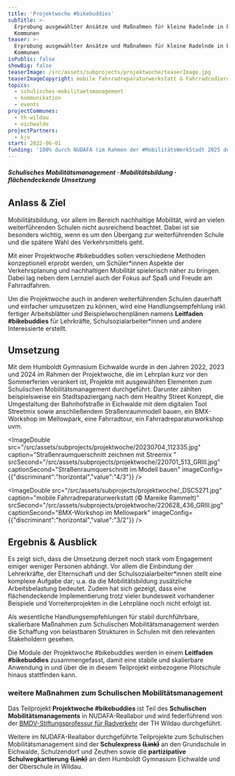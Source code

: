 ```yaml
---
title: 'Projektwoche #bikebuddies'
subTitle: >-
  Erprobung ausgewählter Ansätze und Maßnahmen für kleine Radelnde in kleinen
  Kommunen
teaser: >-
  Erprobung ausgewählter Ansätze und Maßnahmen für kleine Radelnde in kleinen
  Kommunen
isPublic: false
showBig: false
teaserImage: /src/assets/subprojects/projektwoche/teaserImage.jpg
teaserImageCopyright: mobile Fahrradreparaturwerkstatt & Fahrradcodierung
topics:
  - schulisches-mobilitaetsmanagement
  - kommunikation
  - events
projectCommunes:
  - th-wildau
  - eichwalde
projectPartners:
  - kjv
start: 2022-06-01
funding: '100% durch NUDAFA (im Rahmen der #MobilitätsWerkStadt 2025 des BMBF)'
---
```

###### **Schulisches Mobilitätsmanagement · Mobilitätsbildung · flächendeckende Umsetzung**

## **Anlass & Ziel**

Mobilitätsbildung, vor allem im Bereich nachhaltige Mobilität, wird an vielen weiterführenden Schulen nicht ausreichend beachtet. Dabei ist sie besonders wichtig, wenn es um den Übergang zur weiterführenden Schule und die spätere Wahl des Verkehrsmittels geht.&#x20;

Mit einer Projektwoche #bikebuddies sollen verschiedene Methoden konzeptionell erprobt werden, um Schüler\*innen Aspekte der Verkehrsplanung und nachhaltigen Mobilität spielerisch näher zu bringen. Dabei lag neben dem Lernziel auch der Fokus auf Spaß und Freude am Fahrradfahren.

Um die Projektwoche auch in anderen weiterführenden Schulen dauerhaft und einfacher umzusetzen zu können, wird eine Handlungsempfehlung inkl. fertiger Arbeitsblätter und Beispielwochenplänen namens **Leitfaden #bikebuddies** für Lehrkräfte, Schulsozialarbeiter\*innen und andere Interessierte erstellt.

## **Umsetzung**

Mit dem Humboldt Gymnasium Eichwalde wurde in den Jahren 2022, 2023 und 2024 im Rahmen der Projektwoche, die im Lehrplan kurz vor den Sommerferien verankert ist, Projekte mit ausgewählten Elementen zum Schulischen Mobilitätsmanagement durchgeführt. Darunter zählten beispielsweise ein Stadtspaziergang nach dem Healthy Street Konzept, die Umgestaltung der Bahnhofstraße in Eichwalde mit dem digitalen Tool Streetmix sowie anschließendem Straßenraummodell bauen, ein BMX-Workshop im Mellowpark, eine Fahrradtour, ein Fahrradreparaturworkshop uvm.&#x20;

<ImageDouble src="/src/assets/subprojects/projektwoche/20230704_112335.jpg" caption="Straßenraumquerschnitt zeichnen mit Streemix " srcSecond="/src/assets/subprojects/projektwoche/220701_513_GRIII.jpg" captionSecond="Straßenraumquerschnitt im Modell bauen" imageConfig={{"discriminant":"horizontal","value":"4/3"}} />

<ImageDouble src="/src/assets/subprojects/projektwoche/_DSC5271.jpg" caption="mobile Fahrradreparaturwerkstatt (© Mareike Rammelt)" srcSecond="/src/assets/subprojects/projektwoche/220628_436_GRIII.jpg" captionSecond="BMX-Workshop im Mellowpark" imageConfig={{"discriminant":"horizontal","value":"3/2"}} />

## Ergebnis & Ausblick

Es zeigt sich, dass die Umsetzung derzeit noch stark vom Engagement einiger weniger Personen abhängt. Vor allem die Einbindung der Lehrerkräfte, der Elternschaft und der Schulsozialarbeiter\*innen stellt eine komplexe Aufgabe dar; u.a. da die Mobilitätsbildung zusätzliche Arbeitsbelastung bedeutet. Zudem hat sich gezeigt, dass eine flächendeckende Implementierung trotz vieler bundesweit vorhandener Beispiele und Vorreiterprojekten in die Lehrpläne noch nicht erfolgt ist.

Als wesentliche Handlungsempfehlungen für stabil durchführbare, skalierbare Maßnahmen zum Schulischen Mobilitätsmanagement werden die Schaffung von belastbaren Strukturen in Schulen mit den relevanten Stakeholdern gesehen.

Die Module der Projektwoche #bikebuddies werden in einem **Leitfaden #bikebuddies** zusammengefasst, damit eine stabile und skalierbare Anwendung in und über die in diesem Teilprojekt einbezogene Pilotschule hinaus stattfinden kann.

### weitere Maßnahmen zum Schulischen Mobilitätsmanagement&#x20;

Das Teilprojekt **Projektwoche #bikebuddies** ist Teil des **Schulischen Mobilitätsmanagements** in NUDAFA-Reallabor und wird federführend von der [BMDV-Stiftungsprofessur für Radverkehr](https://www.th-wildau.de/index.php?id=28606) der TH Wildau durchgeführt.&#x20;

Weitere im NUDAFA-Reallabor durchgeführte Teilprojekte zum Schulischen Mobilitätsmanagement sind der **Schulexpress ~~(Link)~~** an den Grundschule in Eichwalde, Schulzendorf und Zeuthen sowie die **partizipative Schulwegkartierung** **~~(Link)~~** an dem Humboldt Gymnasium Eichwalde und der Oberschule in Wildau.
